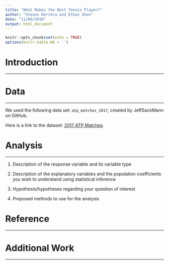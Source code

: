 ```yaml
---
title: "What Makes the Best Tennis Player?"
author: "Steven Herrera and Ethan Shen"
date: "11/09/2018"
output: html_document
---
```


```r
knitr::opts_chunk$set(echo = TRUE)
options(knitr.kable.NA = '')
```

# Introduction

*** 

# Data

*** 

We used the following data set: `atp_matches_2017`, created by JeffSackMann on GitHub. 

Here is a link to the dataset: [2017 ATP Matches](https://github.com/JeffSackmann/tennis_atp/blob/master/atp_matches_2017.csv).



# Analysis

*** 

1) Description of the response variable and its variable type

2) Description of the explanatory variables and the population coefficients you wish to understand using statistical inference

3) Hypothesis/hypotheses regarding your question of interest

4) Proposed methods to use for the analysis 

# Reference

*** 

# Additional Work

*** 







